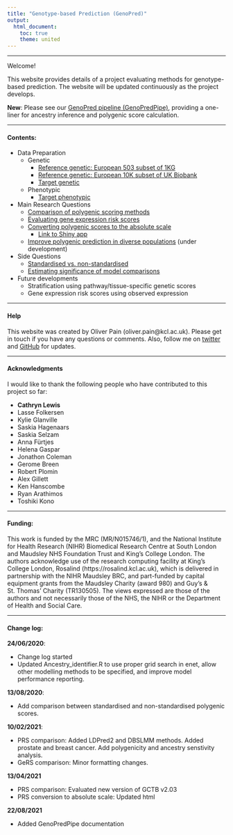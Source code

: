 ```yaml
---
title: "Genotype-based Prediction (GenoPred)"
output: 
  html_document:
    toc: true
    theme: united
---
```


***

Welcome!

This website provides details of a project evaluating methods for genotype-based prediction. The website will be updated continuously as the project develops.

**New**: Please see our [GenoPred pipeline (GenoPredPipe)](https://github.com/opain/GenoPred/tree/master/GenoPredPipe), providing a one-liner for ancestry inference and polygenic score calculation.

***

#### Contents:

* Data Preparation
  * Genetic
    * [Reference genetic: European 503 subset of 1KG](Pipeline_prep.html)
    * [Reference genetic: European 10K subset of UK Biobank](Pipeline_prep_withUKBB_ref.html)
    * [Target genetic](Genotype-based_scoring_in_target_samples.html)
  * Phenotypic
    * [Target phenotypic](Target_sample_phenotype_prep.html)
    
* Main Research Questions
  * [Comparison of polygenic scoring methods](Determine_optimal_polygenic_scoring_approach.html)
  * [Evaluating gene expression risk scores](Functionally_informed_prediction.html)
  * [Converting polygenic scores to the absolute scale](Absolute_Conversion.html)
    * [Link to Shiny app](PRS_to_Abs_tool.html)
  * [Improve polygenic prediction in diverse populations](DiverseAncestry.html) (under development)

* Side Questions 
  * [Standardised vs. non-standardised](standardised_vs_nonstandarised.html)
  * [Estimating significance of model comparisons](Z-test_vs_ANOVA_V2.html)

* Future developments
  * Stratification using pathway/tissue-specific genetic scores
  * Gene expression risk scores using observed expression

***

#### Help

This website was created by Oliver Pain (oliver.pain@kcl.ac.uk). Please get in touch if you have any questions or comments. Also, follow me on [twitter](https://twitter.com/ollie_pain) and [GitHub](https://github.com/opain) for updates.

***

#### Acknowledgments

I would like to thank the following people who have contributed to this project so far:

* **Cathryn Lewis**
* Lasse Folkersen
* Kylie Glanville
* Saskia Hagenaars
* Saskia Selzam
* Anna F&uuml;rtjes
* Helena Gaspar
* Jonathon Coleman
* Gerome Breen
* Robert Plomin
* Alex Gillett
* Ken Hanscombe
* Ryan Arathimos
* Toshiki Kono

***

#### Funding:

This work is funded by the MRC (MR/N015746/1), and the National Institute for Health Research (NIHR) Biomedical Research Centre at South London and Maudsley NHS Foundation Trust and King’s College London. The authors acknowledge use of the research computing facility at King’s College London, Rosalind (https://rosalind.kcl.ac.uk), which is delivered in partnership with the NIHR Maudsley BRC, and part-funded by capital equipment grants from the Maudsley Charity (award 980) and Guy’s & St. Thomas’ Charity (TR130505). The views expressed are those of the authors and not necessarily those of the NHS, the NIHR or the Department of Health and Social Care. 

***

#### Change log:

**24/06/2020**:

* Change log started
* Updated Ancestry_identifier.R to use proper grid search in enet, allow other modelling methods to be specified, and improve model performance reporting.

**13/08/2020**:

* Add comparison between standardised and non-standardised polygenic scores.

**10/02/2021**:

* PRS comparison: Added LDPred2 and DBSLMM methods. Added prostate and breast cancer. Add polygenicity and ancestry senstivity analysis.
* GeRS comparison: Minor formatting changes.

**13/04/2021**

* PRS comparison: Evaluated new version of GCTB v2.03
* PRS conversion to absolute scale: Updated html

**22/08/2021**

* Added GenoPredPipe documentation
